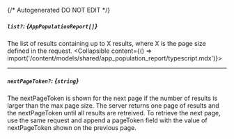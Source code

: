 {/* Autogenerated DO NOT EDIT  */}

##### `list?`: *{`AppPopulationReport[]`}*
The list of results containing up to X results, where X is the page size defined in the request.
<Collapsible content={() => import('/content/models/shared/app_population_report/typescript.mdx')}>
</Collapsible>

---
##### `nextPageToken?`: *{`string`}*
The nextPageToken is shown for the next page if the number of results is larger than the max page size.
 The server returns one page of results and the nextPageToken until all results are retreived.
 To retrieve the next page, use the same request and append a pageToken field with the value of nextPageToken shown on the previous page.

